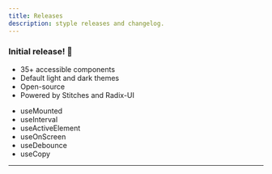 ```yaml
---
title: Releases
description: styple releases and changelog.
---
```


### Initial release! 🎉

<Release name="@styple/design-system" version="v0.1.0" current />

- 35+ accessible components
- Default light and dark themes
- Open-source
- Powered by Stitches and Radix-UI

<Release name="@styple/hooks" version="v0.1.0" current />

- useMounted
- useInterval
- useActiveElement
- useOnScreen
- useDebounce
- useCopy

---
